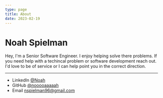 ```yaml
---
type: page
title: About
date: 2023-02-19
---
```


# Noah Spielman

Hey, I'm a Senior Software Engineer. I enjoy helping solve there problems.  If you need help with a techincal problem or software development reach out. I'd love to be of service or I can help point you in the correct direction.


---

- LinkedIn [@Noah](https://www.linkedin.com/in/noah-spielman/)
- GitHub [@nooooaaaaah](https://github.com/nooooaaaaah)
- Email nspielman96@gmail.com
